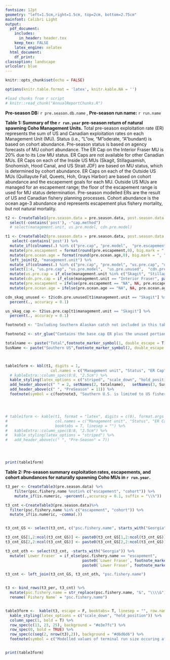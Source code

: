 ```yaml
---
fontsize: 12pt
geometry: "left=1.5cm,right=1.5cm, top=2cm, bottom=2.75cm"
mainfont: Calibri Light
output:
  pdf_document:
    includes:
      in_header: header.tex
    keep_tex: FALSE
    latex_engine: xelatex
  html_document:
    df_print: 
classoption: landscape
urlcolor: blue
---
```




```r
knitr::opts_chunk$set(echo = FALSE)

options(knitr.table.format = 'latex', knitr.kable.NA = '')

#load chunks from r script
# knitr::read_chunk("AnnualReportChunks.R")


```

\thispagestyle{empty}

**Pre-season DB:** `r pre.season.db.name` , **Pre-season run name:** `r run.name`  \newline


 **Table 1: Summary of the `r run.year` pre-season return of natural spawning Coho Management Units.**
                    Total pre-season exploitation rate (ER) represents the sum of US and Canadian exploitation rates on each
                    Management Unit (MU). Status (i.e., "L"ow, "M"oderate, "A"bundant) is based on cohort abundance.
                    Pre-season status is based on agency forecasts of MU cohort abundance.
                    The ER Cap on the Interior Fraser MU is 20% due to its Low MU status.
                    ER Caps are not available for other Canadian MUs. ER Caps on each of the Inside US MUs
                    (Skagit, Stillaguamish, Snohomish, Hood Canal, and US Strait JDF) are based on MU status,
                    which is determined by cohort abundance. ER Caps on each of the Outside US MUs
                    (Quillayute Fall, Queets, Hoh, Grays Harbor) are based on cohort abundance and the escapement goals
                    for each MU. Outside US MUs are managed for an escapement range; the floor of the escapement range
                    is used for MU status determination. Pre-season modelled ERs are the result of US and Canadian fishery planning                     processes. Cohort abundance is the ocean age-3 abundance and represents escapement plus fishery mortality, but                     not natural mortality.




```r

t2 <- CreateTable1(pre.season.data = pre.season.data, post.season.data = pre.season.data, run.year = run.year) %>%
  select(-contains('post'), -"cap.method")
  # select(management.unit, us.pre.model, cdn.pre.model)

t1 <- CreateTable2(pre.season.data = pre.season.data, post.season.data = pre.season.data, run.year = run.year) %>%
   select(-contains('post')) %>%
  mutate_if(colnames(.) %in% c("pre.cap", "pre.model",  "pre.escapement", "pre.ocean.age"), ~as.double(as.character(.))) %>%
  mutate(pre.escapement = format(round(pre.escapement,0), big.mark = ", ", trim = TRUE, na.encode = TRUE)) %>%
  mutate(pre.ocean.age = format(round(pre.ocean.age,0), big.mark = ", ", trim = TRUE, na.encode = TRUE)) %>%
  left_join(t2, "management.unit") %>%
  mutate_if(colnames(.) %in% c("pre.cap", "pre.model", "us.pre.cap", "us.pre.model",  "us.pre.unused",  "cdn.pre.cap", "cdn.pre.model", "cdn.pre.unused"),  ~percent(.,accuracy = 0.1, suffix = "\\%")) %>%
  select(1:4, "us.pre.cap", "us.pre.model",  "us.pre.unused",  "cdn.pre.cap", "cdn.pre.model", "cdn.pre.unused", everything())%>%
  mutate(us.pre.cap = if_else(management.unit %in% c("Skagit", "Stillaguamish", "Snohomish", "Hood Canal", "US Strait JDF", "Quillayute", "Hoh", "Queets", "Grays Harbor"), paste(us.pre.cap, footnote_marker_symbol(3, "latex",), sep = " "), us.pre.cap ))%>%
  mutate(cdn.pre.cap = if_else(management.unit == "Interior Fraser", paste(cdn.pre.cap, footnote_marker_symbol(3, "latex"), sep = " "), cdn.pre.cap)) %>%
  mutate(pre.escapement = ifelse(pre.escapement == "NA", NA, pre.escapement)) %>%
  mutate(pre.ocean.age = ifelse(pre.ocean.age == "NA", NA, pre.ocean.age))

cdn_skag_unused <- t2$cdn.pre.unused[t1$management.unit == "Skagit"] %>%
  percent(., accuracy = 0.1)

us_skag_cap <- t2$us.pre.cap[t1$management.unit == "Skagit"] %>%
  percent(., accuracy = 0.1)

footnote3 <- "Including Southern Alaskan catch not included in this table (see table 2)."

footnote2 <- str_glue("Contains the base cap ER plus the unused portion of the intercepting party's ER. For example in the preseason, Skagit includes US share plus the unused {cdn_skag_unused} Canadian allocation, totalling {us_skag_cap} total US allocation.")

totalname <- paste("Total",footnote_marker_symbol(1, double_escape = T), sep=" ")
SusName <- paste("Southern US",footnote_marker_symbol(2, double_escape = T), sep=" ")



table1form <- kbl(t1, digits = 1,
                    col.names = c("Management unit", "Status", "ER Cap", "ER Model","US ER Cap", "US ER Model", "US Unused","Cdn Cap", "Cdn ER Model", "Cdn Unused",  "Escapement", "Recruitment (Ocean Age-3)"), escape = F,  linesep = "", booktabs = T, format = "latex") %>%
  # kableExtra::column_spec(8:8, "2.5cm") %>%
  kable_styling(latex_options = c("striped", "scale_down", "hold_position")) %>%
  add_header_above(c(" " = 2, setNames(2, totalname),   setNames(3, SusName), "Canadian" = 3), escape = FALSE)  %>%
  add_header_above(c(" ", "PreSeason" = 11)) %>%
  footnote(symbol = c(footnote3, "Southern U.S. is limited to US fisheries south of the Canadian border.", footnote2), threeparttable = T)




# table1form <- kable(t1, format = "latex", digits = c(0), format.args = list(big.mark =","), escape = T,
#                     col.names = c("Management unit", "Status", "ER Cap", "ER Model", "Southern US ER Model", "Cdn ER Model", "Escapement", "Recruitment (Ocean Age-3)"), label = "GUYUYUYUYUY",
#                     booktabs = T, linesep = "") %>%
#   kableExtra::column_spec(8:8, "2.5cm") %>%
#   kable_styling(latex_options = "striped") %>%
#   add_header_above(c(" ", "Pre-Season" = 7))




print(table1form)


```


\newpage 
\thispagestyle{empty}

**Table 2: Pre-season summary exploitation rates, escapements, and cohort abundances for naturally spawning Coho MUs in `r run.year`.**


```r

t3_per <- CreateTable3(pre.season.data) %>%
    filter(psc.fishery.name %notin% c("escapement", "cohort")) %>%
    mutate_if(is.numeric, ~percent(.,accuracy = 0.1, suffix = "\\%"))

t3_cnt <-CreateTable3(pre.season.data)%>%
  filter(psc.fishery.name %in% c("escapement", "cohort")) %>%
  mutate_if(is.numeric, ~comma(.))


t3_cnt_GS <- select(t3_cnt, c("psc.fishery.name", starts_with("Georgia")))

t3_cnt_GS[1,2:ncol(t3_cnt_GS)] <- paste0(t3_cnt_GS[1,2:ncol(t3_cnt_GS)], footnote_marker_symbol(3))
t3_cnt_GS[2,2:ncol(t3_cnt_GS)] <- paste0(t3_cnt_GS[2,2:ncol(t3_cnt_GS)], footnote_marker_symbol(2))

t3_cnt_oth <- select(t3_cnt, -starts_with("Georgia")) %>%
  mutate(`Lower Fraser` = if_else(psc.fishery.name == "escapement",
                                  paste0(`Lower Fraser`, footnote_marker_symbol(1)," "),
                                  paste0(`Lower Fraser`, footnote_marker_symbol(2))))

t3_cnt <- left_join(t3_cnt_GS, t3_cnt_oth, "psc.fishery.name")


t3 <- bind_rows(t3_per, t3_cnt) %>%
  mutate(psc.fishery.name = str_replace(psc.fishery.name, "&", "\\\\&")) %>%
  rename(`Fishery Name` = "psc.fishery.name") 


table3form <-  kable(t3, escape = F, booktabs= T, linesep = "", row.names = FALSE, col.names = linebreak(c("Fishery name",  "Lower\nFraser","Interior\nFraser","Georgia\nStrait", "Skagit", "Stillaguamish", "Snohomish", "Hood Canal", "US Strait\nJDF", "Quillayute", "Hoh", "Queets", "Grays\nHarbor"))) %>%
  kable_styling(latex_options = c("scale_down", "hold_position")) %>%
  column_spec(1, bold = T) %>%
  row_spec(c(13, 23, 25), background = "#e3e7fc") %>%
  row_spec(0, bold = TRUE) %>%
  row_spec(c(seq(2, nrow(t3),2)), background = "#d6d6d6") %>%
  footnote(symbol = c("Modelled values of terminal run size occuring after lower Fraser in river fisheries", " Modelled values of terminal run size that are not directly estimated", "Modelled values that are not directly estimated"), threeparttable = T)


print(table3form)

```

